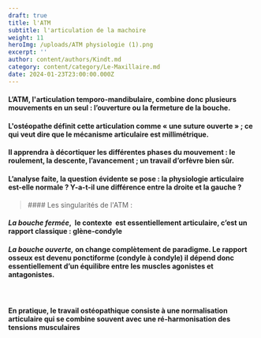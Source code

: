 ```yaml
---
draft: true
title: l'ATM
subtitle: l'articulation de la machoire
weight: 11
heroImg: /uploads/ATM physiologie (1).png
excerpt: ''
author: content/authors/Kindt.md
category: content/category/Le-Maxillaire.md
date: 2024-01-23T23:00:00.000Z
---
```


#### L’ATM, l'articulation temporo-mandibulaire, combine donc plusieurs mouvements en un seul : l’ouverture ou la fermeture de la bouche.

<Space height={15} />

#### L'ostéopathe définit cette articulation comme&#xA;« une suture ouverte » ; ce qui veut dire que le mécanisme&#xA;articulaire est millimétrique.

#### Il apprendra à décortiquer les différentes&#xA;phases du mouvement : le roulement, la descente, l’avancement ; un travail d’orfèvre bien sûr.

<Space height={15} />

#### L’analyse faite, la question évidente se pose : la&#xA;physiologie articulaire est-elle normale ? Y-a-t-il une différence entre&#xA;la droite et la gauche ?

<Space height={15} />

<BlockQuote>
  #### Les singularités de l'ATM :
</BlockQuote>

<Space height={15} />

#### *La bouche fermée*,  le&#xA;contexte  est essentiellement&#xA;**articulaire,** c’est un rapport classique : glène-condyle

#### *La bouche ouverte,* on change complètement de paradigme. Le&#xA;rapport osseux est devenu ponctiforme (condyle à condyle) il dépend donc&#xA;essentiellement d’**un équilibre entre les muscles** agonistes et&#xA;antagonistes.

####  

#### En pratique, le travail ostéopathique consiste à une normalisation articulaire qui se combine&#xA;souvent avec une ré-harmonisation des tensions musculaires
